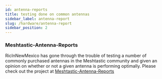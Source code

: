 ```yaml
---
id: antenna-reports
title: testing done on common antennas
sidebar_label: antenna-report
slug: /hardware/antenna-report
sidebar_position: 2
---
```




### Meshtastic-Antenna-Reports

RicInNewMexico has gone through the trouble of testing a number of commonly purchased antennas in the Meshtastic community and given an opinion on whether or not a given antenna is performing optimally. Please check out the project at [Meshtastic-Antenna-Reports](https://github.com/RicInNewMexico/Meshtastic-Antenna-Reports)
